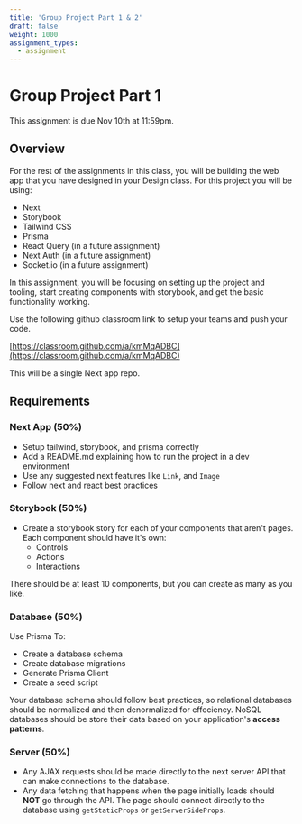 ```yaml
---
title: 'Group Project Part 1 & 2'
draft: false
weight: 1000
assignment_types: 
  - assignment
---
```


# Group Project Part 1

This assignment is due Nov 10th at 11:59pm.

## Overview

For the rest of the assignments in this class, you will be building the web app that you have designed in your Design class. For this project you will be using:

* Next
* Storybook
* Tailwind CSS
* Prisma 
* React Query (in a future assignment)
* Next Auth (in a future assignment)
* Socket.io (in a future assignment)

In this assignment, you will be focusing on setting up the project and tooling, start creating components with storybook, and get the basic functionality working.


<Instruction>
  Use the following github classroom link to setup your teams and push your code.
</Instruction>

[https://classroom.github.com/a/kmMqADBC](https://classroom.github.com/a/kmMqADBC)

This will be a single Next app repo. 

## Requirements

### Next App (50%)

* Setup tailwind, storybook, and prisma correctly
* Add a README.md explaining how to run the project in a dev environment
* Use any suggested next features like `Link`, and `Image`
* Follow next and react best practices

### Storybook (50%)

* Create a storybook story for each of your components that aren't pages. Each component should have it's own:
  * Controls
  * Actions
  * Interactions

There should be at least 10 components, but you can create as many as you like.

### Database (50%)

Use Prisma To:

* Create a database schema
* Create database migrations
* Generate Prisma Client
* Create a seed script

Your database schema should follow best practices, so relational databases should be normalized and then denormalized for effeciency. NoSQL databases should be store their data based on your application's **access patterns**.

### Server (50%)

* Any AJAX requests should be made directly to the next server API that can make connections to the database.
* Any data fetching that happens when the page initially loads should **NOT** go through the API. The page should connect directly to the database using `getStaticProps` or `getServerSideProps`.



